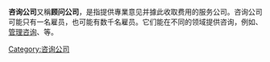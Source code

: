 {{Expand language|1=en|time=2021-01-24T03:13:50+00:00}}
'''咨询公司'''又稱'''顾问公司'''，是指提供專業意见并據此收取费用的服务公司。咨询公司可能只有一名雇员，也可能有数千名雇员。它们能在不同的领域提供咨询，例如、[[管理咨询|管理咨询]]、{{link-en|工程咨詢|Engineering consulting}}等。

[[Category:咨询公司|Category:咨询公司]]